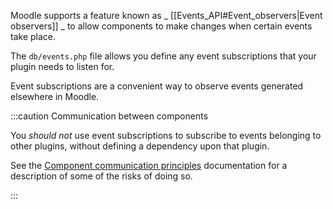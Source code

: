Moodle supports a feature known as _ [[Events_API#Event_observers|Event observers]] _ to allow components to make changes when certain events take place.

The `db/events.php` file allows you define any event subscriptions that your plugin needs to listen for.

Event subscriptions are a convenient way to observe events generated elsewhere in Moodle.

:::caution Communication between components

You _should not_ use event subscriptions to subscribe to events belonging to other plugins, without defining a dependency upon that plugin.

See the [Component communication principles](/general/development/policies/component-communication#event-observers) documentation for a description of some of the risks of doing so.

:::

